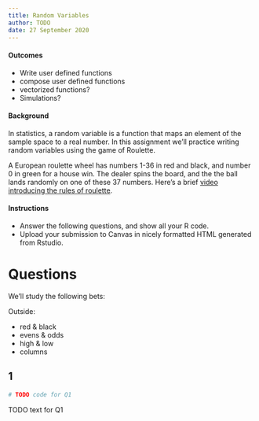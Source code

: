 ```yaml
---
title: Random Variables
author: TODO
date: 27 September 2020
---
```


#### Outcomes

- Write user defined functions
- compose user defined functions
- vectorized functions?
- Simulations?


#### Background

In statistics, a random variable is a function that maps an element of the sample space to a real number.
In this assignment we'll practice writing random variables using the game of Roulette.

A European roulette wheel has numbers 1-36 in red and black, and number 0 in green for a house win.
The dealer spins the board, and the the ball lands randomly on one of these 37 numbers.
Here's a brief [video introducing the rules of roulette](https://youtu.be/6nKBlWaRI8w).

#### Instructions

- Answer the following questions, and show all your R code.
- Upload your submission to Canvas in nicely formatted HTML generated from Rstudio.

# Questions

We'll study the following bets:

Outside:

- red & black
- evens & odds
- high & low
- columns

## 1

> 

```r
# TODO code for Q1
```

TODO text for Q1

